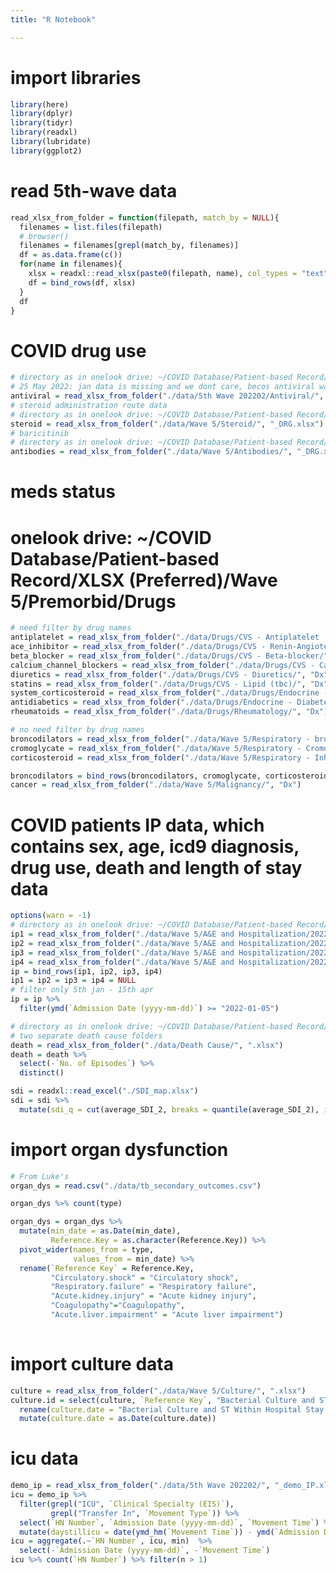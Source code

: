 ```yaml
---
title: "R Notebook"

---
```


# import libraries

```r
library(here)
library(dplyr)
library(tidyr)
library(readxl)
library(lubridate)
library(ggplot2)
```

# read 5th-wave data

```r
read_xlsx_from_folder = function(filepath, match_by = NULL){
  filenames = list.files(filepath)
  # browser()
  filenames = filenames[grepl(match_by, filenames)]
  df = as.data.frame(c())
  for(name in filenames){
    xlsx = readxl::read_xlsx(paste0(filepath, name), col_types = "text")
    df = bind_rows(df, xlsx)
  }
  df
}
```

# COVID drug use 

```r
# directory as in onelook drive: ~/COVID Database/Patient-based Record/Antiviral (List of patients & drug use)/
# 25 May 2022: jan data is missing and we dont care, becos antiviral was dispensed only after 25th feb
antiviral = read_xlsx_from_folder("./data/5th Wave 202202/Antiviral/", ".xlsx")
# steroid administration route data
# directory as in onelook drive: ~/COVID Database/Patient-based Record/XLSX (Preferred)/Wave 5/Steroid/
steroid = read_xlsx_from_folder("./data/Wave 5/Steroid/", "_DRG.xlsx")
# baricitinib 
# directory as in onelook drive: ~/COVID Database/Patient-based Record/XLSX (Preferred)/Wave 5/Interferons & Antibodies/
antibodies = read_xlsx_from_folder("./data/Wave 5/Antibodies/", "_DRG.xlsx")

```

# meds status
# onelook drive: ~/COVID Database/Patient-based Record/XLSX (Preferred)/Wave 5/Premorbid/Drugs

```r
# need filter by drug names
antiplatelet = read_xlsx_from_folder("./data/Drugs/CVS - Antiplatelet  & Coagulants/", "Dx")
ace_inhibitor = read_xlsx_from_folder("./data/Drugs/CVS - Renin-Angiotensin/", "Dx")
beta_blocker = read_xlsx_from_folder("./data/Drugs/CVS - Beta-blocker/", "Dx")
calcium_channel_blockers = read_xlsx_from_folder("./data/Drugs/CVS - Calcium-channel Blocker (tbc)/", "Dx")
diuretics = read_xlsx_from_folder("./data/Drugs/CVS - Diuretics/", "Dx")
statins = read_xlsx_from_folder("./data/Drugs/CVS - Lipid (tbc)/", "Dx")
system_corticosteroid = read_xlsx_from_folder("./data/Drugs/Endocrine - Corticosteroids/", "Dx")
antidiabetics = read_xlsx_from_folder("./data/Drugs/Endocrine - Diabetes/", "Dx")
rheumatoids = read_xlsx_from_folder("./data/Drugs/Rheumatology/", "Dx")

# no need filter by drug names
broncodilators = read_xlsx_from_folder("./data/Wave 5/Respiratory - bronchodilators/", "Dx")
cromoglycate = read_xlsx_from_folder("./data/Wave 5/Respiratory - Cromoglycate/", "Dx")
corticosteroid = read_xlsx_from_folder("./data/Wave 5/Respiratory - Inhaled Corticosteroid/", "Dx")

broncodilators = bind_rows(broncodilators, cromoglycate, corticosteroid)
cancer = read_xlsx_from_folder("./data/Wave 5/Malignancy/", "Dx")

```

# COVID patients IP data, which contains sex, age, icd9 diagnosis, drug use, death and length of stay data

```r

options(warn = -1)
# directory as in onelook drive: ~/COVID Database/Patient-based Record/XLSX (Preferred)/Wave 5/
ip1 = read_xlsx_from_folder("./data/Wave 5/A&E and Hospitalization/202201/", "_IP.xlsx")
ip2 = read_xlsx_from_folder("./data/Wave 5/A&E and Hospitalization/202202/Dx/", "_IP.xlsx")
ip3 = read_xlsx_from_folder("./data/Wave 5/A&E and Hospitalization/202203/Dx/", "_IP.xlsx")
ip4 = read_xlsx_from_folder("./data/Wave 5/A&E and Hospitalization/202204/", "_IP.xlsx")
ip = bind_rows(ip1, ip2, ip3, ip4)
ip1 = ip2 = ip3 = ip4 = NULL
# filter only 5th jan - 15th apr
ip = ip %>% 
  filter(ymd(`Admission Date (yyyy-mm-dd)`) >= "2022-01-05")

# directory as in onelook drive: ~/COVID Database/Patient-based Record/XLSX (Preferred)/Wave 5/
# two separate death cause folders
death = read_xlsx_from_folder("./data/Death Cause/", ".xlsx")
death = death %>%
  select(-`No. of Episodes`) %>%
  distinct()

sdi = readxl::read_excel("./SDI_map.xlsx")
sdi = sdi %>%
  mutate(sdi_q = cut(average_SDI_2, breaks = quantile(average_SDI_2), include.lowest = T))
```

# import organ dysfunction 

```r
# From Luke's
organ_dys = read.csv("./data/tb_secondary_outcomes.csv")

organ_dys %>% count(type)

organ_dys = organ_dys %>% 
  mutate(min_date = as.Date(min_date),
         Reference.Key = as.character(Reference.Key)) %>%
  pivot_wider(names_from = type,
              values_from = min_date) %>%
  rename(`Reference Key` = Reference.Key,
         "Circulatory.shock" = "Circulatory shock",
         "Respiratory.failure" = "Respiratory failure",
         "Acute.kidney.injury" = "Acute kidney injury",
         "Coagulopathy"="Coagulopathy",
         "Acute.liver.impairment" = "Acute liver impairment") 
  

```

# import culture data

```r
culture = read_xlsx_from_folder("./data/Wave 5/Culture/", ".xlsx")
culture.id = select(culture, `Reference Key`, "Bacterial Culture and ST Within Hospital Stay - Ref. Date (yyyy-mm-dd HH:MM)") %>%
  rename(culture.date = "Bacterial Culture and ST Within Hospital Stay - Ref. Date (yyyy-mm-dd HH:MM)") %>%
  mutate(culture.date = as.Date(culture.date))
```
# icu data

```r
demo_ip = read_xlsx_from_folder("./data/5th Wave 202202/", "_demo_IP.xlsx")
icu = demo_ip %>%
  filter(grepl("ICU", `Clinical Specialty (EIS)`),
         grepl("Transfer In", `Movement Type`)) %>%
  select(`HN Number`, `Admission Date (yyyy-mm-dd)`, `Movement Time`) %>%
  mutate(daystillicu = date(ymd_hm(`Movement Time`)) - ymd(`Admission Date (yyyy-mm-dd)`))
icu = aggregate(.~`HN Number`, icu, min)  %>%
  select(-`Admission Date (yyyy-mm-dd)`, -`Movement Time`)
icu %>% count(`HN Number`) %>% filter(n > 1)
```

